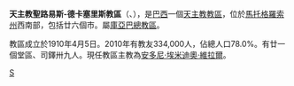 {{Infobox Roman Catholic diocese
|name=聖路易斯-德卡塞里斯
|jurisdiction=教區
|latin = Dioecesis Sancti Aloisii de Caceres
|image =Catedral de São Luís1.JPG
|caption =聖路易主教座堂
|location = [[巴西|巴西]]
|territory = [[馬托格羅索州|馬托格羅索州]]西南部
|population = 334,000
|rite = [[罗马礼|罗马礼]]
|patron = 
|province = 庫亞巴
|established = 1910年
|cathedral =  [[聖路易主教座堂_(聖路易斯-德卡塞里斯)|聖路易座堂]] 
|co-cathedral =
|leadership = 主教
|website =
|patriarch= 
|metropolitan = 
|ordinary = 安多尼·埃米迪奧·維拉爾
|coadjutor archbishop =
|coadjutor bishop =
|auxiliary =
|emeritus =
}}
'''天主教聖路易斯-德卡塞里斯教區'''（{{lang-la|Dioecesis Sancti Aloisii de Caceres}}、{{lang-pt|Diocese de São Luíz de Cáceres}}），是[[巴西|巴西]]一個[[天主教|天主教]][[教區|教區]]，位於[[馬托格羅索州|馬托格羅索州]]西南部，包括廿六個市。屬[[天主教庫亞巴總教區|庫亞巴總教區]]。

教區成立於1910年4月5日。2010年有教友334,000人，佔總人口78.0%。有廿一個堂區、司鐸卅九人。現任教區主教為[[安多尼·埃米迪奧·維拉爾|安多尼·埃米迪奧·維拉爾]]。

[[Category:巴西天主教教區|S]]